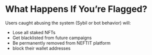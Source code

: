 # What Happens If You’re Flagged?

Users caught abusing the system (Sybil or bot behavior) will:

* Lose all staked NFTs
* Get blacklisted from future campaigns
* Be permanently removed from NEFTIT platform
* block their wallet addresses

